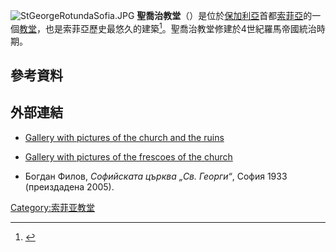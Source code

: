 {{coord|42|41|48.75|N|23|19|22.35|E|region:BG|display=title}}
[[Image:StGeorgeRotundaSofia.JPG|thumb]]
'''聖喬治教堂'''（{{lang-bg|Ротонда „Свети Георги}}）是位於[[保加利亞|保加利亞]]首都[[索菲亞|索菲亞]]的一個[[教堂|教堂]]，也是索菲亞歷史最悠久的建築<ref name="BulgariaTravel">{{Cite web |url=http://bulgariatravel.org/en/object/344/Rotonda_Sveti_Georgi |title=Rotonda Sveti Georgi |access-date=2015-10-01 |archive-url=https://web.archive.org/web/20140520044543/http://bulgariatravel.org/en/object/344/Rotonda_Sveti_Georgi |archive-date=2014-05-20 |dead-url=yes }}</ref>。聖喬治教堂修建於4世紀羅馬帝國統治時期。
==參考資料==
{{reflist}}
==外部連結==
{{commons category|Church of St. George, Sofia}}
*{{bg icon}} [http://historicalcities.narod.ru/photoSofiarotondaSvGeorgi.html Gallery with pictures of the church and the ruins]
*{{bg icon}} [http://historicalcities.narod.ru/photoSofiaRotondaFreski.html Gallery with pictures of the frescoes of the church]
* Богдан Филов, ''Софийската църква „Св. Георги“'', София 1933 (преиздадена 2005).
[[Category:索菲亚教堂|Category:索菲亚教堂]]